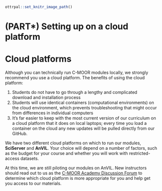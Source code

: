 
<!-- Set up code of OTTR Book-->

```r
ottrpal::set_knitr_image_path()
```
# (PART\*) Setting up on a cloud platform {-}

# Cloud platforms

Although you can technically run C-MOOR modules locally, we strongly recommend you use a cloud platform. The benefits of using the cloud platform:

1. Students do not have to go through a lengthy and complicated download and installation process
1. Students will use identical containers (computational environments) on the cloud environment, which prevents troubleshooting that might occur from differences in individual computers
1. It's far easier to keep with the most current version of our curriculum on a cloud platform that it does on local laptops; every time you load a container on the cloud any new updates will be pulled directly from our GitHub.

We have two different cloud platforms on which to run our modules, **SciServer** and **AnVIL**. Your choice will depend on a number of factors, such as the budget for your course and whether you will work with restricted-access datasets.

At this time, we are still piloting our modules on AnVIL. New instructors should read out to us as the [C-MOOR Academy Discussion Forum](https://help.c-moor.org/c/help/) to determine which cloud platform is more appropriate for you and help get you access to our materials.
